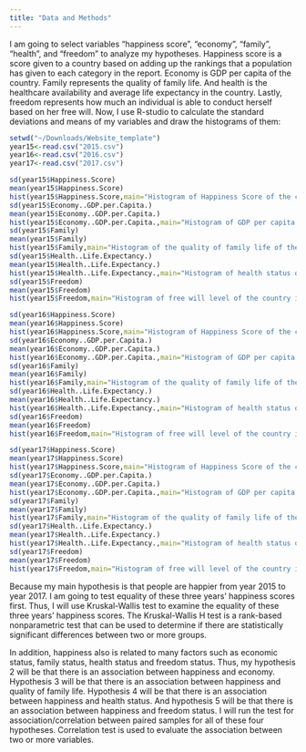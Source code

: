 ```yaml
---
title: "Data and Methods"
---
```


I am going to select variables “happiness score”, “economy”, “family”, “health”, and “freedom” to analyze my hypotheses. Happiness score is a score given to a country based on adding up the rankings that a population has given to each category in the report. Economy is GDP per capita of the country. Family represents the quality of family life. And health is the healthcare availability and average life expectancy in the country. Lastly, freedom represents how much an individual is able to conduct herself based on her free will. Now, I use R-studio to calculate the standard deviations and means of my variables and draw the histograms of them:

```r
setwd("~/Downloads/Website_template")
year15<-read.csv("2015.csv")
year16<-read.csv("2016.csv")
year17<-read.csv("2017.csv")

sd(year15$Happiness.Score)
mean(year15$Happiness.Score)
hist(year15$Happiness.Score,main="Histogram of Happiness Score of the country in 2015")
sd(year15$Economy..GDP.per.Capita.)
mean(year15$Economy..GDP.per.Capita.)
hist(year15$Economy..GDP.per.Capita.,main="Histogram of GDP per capita of the country in 2015")
sd(year15$Family)
mean(year15$Family)
hist(year15$Family,main="Histogram of the quality of family life of the country in 2015")
sd(year15$Health..Life.Expectancy.)
mean(year15$Health..Life.Expectancy.)
hist(year15$Health..Life.Expectancy.,main="Histogram of health status of the country in 2015")
sd(year15$Freedom)
mean(year15$Freedom)
hist(year15$Freedom,main="Histogram of free will level of the country in 2015")

sd(year16$Happiness.Score)
mean(year16$Happiness.Score)
hist(year16$Happiness.Score,main="Histogram of Happiness Score of the country in 2016")
sd(year16$Economy..GDP.per.Capita.)
mean(year16$Economy..GDP.per.Capita.)
hist(year16$Economy..GDP.per.Capita.,main="Histogram of GDP per capita of the country in 2016")
sd(year16$Family)
mean(year16$Family)
hist(year16$Family,main="Histogram of the quality of family life of the country in 2016")
sd(year16$Health..Life.Expectancy.)
mean(year16$Health..Life.Expectancy.)
hist(year16$Health..Life.Expectancy.,main="Histogram of health status of the country in 2016")
sd(year16$Freedom)
mean(year16$Freedom)
hist(year16$Freedom,main="Histogram of free will level of the country in 2016")

sd(year17$Happiness.Score)
mean(year17$Happiness.Score)
hist(year17$Happiness.Score,main="Histogram of Happiness Score of the country in 2017")
sd(year17$Economy..GDP.per.Capita.)
mean(year17$Economy..GDP.per.Capita.)
hist(year17$Economy..GDP.per.Capita.,main="Histogram of GDP per capita of the country in 2017")
sd(year17$Family)
mean(year17$Family)
hist(year17$Family,main="Histogram of the quality of family life of the country in 2017")
sd(year17$Health..Life.Expectancy.)
mean(year17$Health..Life.Expectancy.)
hist(year17$Health..Life.Expectancy.,main="Histogram of health status of the country in 2017")
sd(year17$Freedom)
mean(year17$Freedom)
hist(year17$Freedom,main="Histogram of free will level of the country in 2017")
```

Because my main hypothesis is that people are happier from year 2015 to year 2017. I am going to test equality of these three years' happiness scores first. Thus, I will use Kruskal-Wallis test to examine the equality of these three years' happiness scores. The Kruskal-Wallis H test is a rank-based nonparametric test that can be used to determine if there are statistically significant differences between two or more groups.

In addition, happiness also is related to many factors such as economic status, family status, health status and freedom status. Thus, my hypothesis 2 will be that there is an association between happiness and economy. Hypothesis 3 will be that there is an association between happiness and quality of family life. Hypothesis 4 will be that there is an association between happiness and health status. And hypothesis 5 will be that there is an association between happiness and freedom status. I will run the test for association/correlation between paired samples for all of these four hypotheses. Correlation test is used to evaluate the association between two or more variables.
